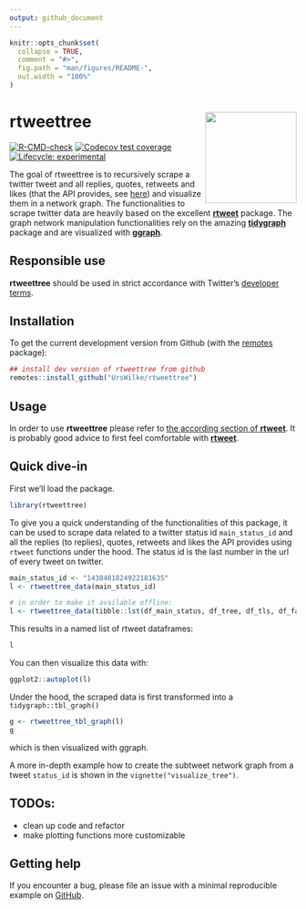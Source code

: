 ```yaml
---
output: github_document
---
```


<!-- README.md is generated from README.Rmd. Please edit that file -->

```r
knitr::opts_chunk$set(
  collapse = TRUE,
  comment = "#>",
  fig.path = "man/figures/README-",
  out.width = "100%"
)
```

<!-- The logo was created in the repo https://github.com/urswilke/rtweettree_hex -->
# rtweettree  <img src="man/figures/hex_sticker.png" width="160px" align="right" />

<!-- badges: start -->
[![R-CMD-check](https://github.com/urswilke/rtweettree/workflows/R-CMD-check/badge.svg)](https://github.com/urswilke/rtweettree/actions)
[![Codecov test coverage](https://codecov.io/gh/urswilke/rtweettree/branch/master/graph/badge.svg)](https://codecov.io/gh/urswilke/rtweettree?branch=master)
[![Lifecycle: experimental](https://img.shields.io/badge/lifecycle-experimental-orange.svg)](https://lifecycle.r-lib.org/articles/stages.html#experimental)
<!-- badges: end -->

The goal of rtweettree is to recursively scrape a twitter tweet and all replies, quotes, retweets and likes (that the API provides, see [here](https://community.rstudio.com/t/rtweet-package-extract-specific-tweets-from-specific-user/45206/2)) and visualize them in a network graph. The functionalities to scrape twitter data are heavily based on the excellent [**rtweet**](https://github.com/ropensci/rtweet) package. The graph network manipulation functionalities rely on the amazing [**tidygraph**](https://github.com/thomasp85/tidygraph) package and are visualized with [**ggraph**](https://github.com/thomasp85/ggraph).

## Responsible use

**rtweettree** should be used in strict accordance with Twitter's [developer terms](https://developer.twitter.com/en/developer-terms/more-on-restricted-use-cases).

## Installation

To get the current development version from Github (with the [remotes](https://github.com/r-lib/remotes) package):

```r
## install dev version of rtweettree from github
remotes::install_github("UrsWilke/rtweettree")
```


## Usage

In order to use **rtweettree** please refer to [the according section of
**rtweet**](https://github.com/ropensci/rtweet#usage). It is probably good
advice to first feel comfortable with
[**rtweet**](https://github.com/ropensci/rtweet).

## Quick dive-in

First we'll load the package.

```r
library(rtweettree)
```

To give you a quick understanding of the functionalities of this package, it can
be used to scrape data related to a twitter status id `main_status_id` and all
the replies (to replies), quotes, retweets and likes the API provides using
`rtweet` functions under the hood. The status id is the last number in the url
of every tweet on twitter.



```r
main_status_id <- "1438481824922181635"
l <- rtweettree_data(main_status_id)
```


```r
# in order to make it available offline:
l <- rtweettree_data(tibble::lst(df_main_status, df_tree, df_tls, df_favs, df_retweets))
```

This results in a named list of rtweet dataframes:
```r
l
```

You can then visualize this data with: 

```r
ggplot2::autoplot(l)
```

Under the hood, the scraped data is first transformed into a `tidygraph::tbl_graph()`

```r
g <- rtweettree_tbl_graph(l)
g
```

which is then visualized with ggraph.


A more in-depth example how to create the subtweet network graph from a tweet
`status_id` is shown in the `vignette("visualize_tree")`.

## TODOs:

* clean up code and refactor
* make plotting functions more customizable

## Getting help

If you encounter a bug, please file an issue with a minimal reproducible example on [GitHub](https://github.com/urswilke/rtweettree/issues).
